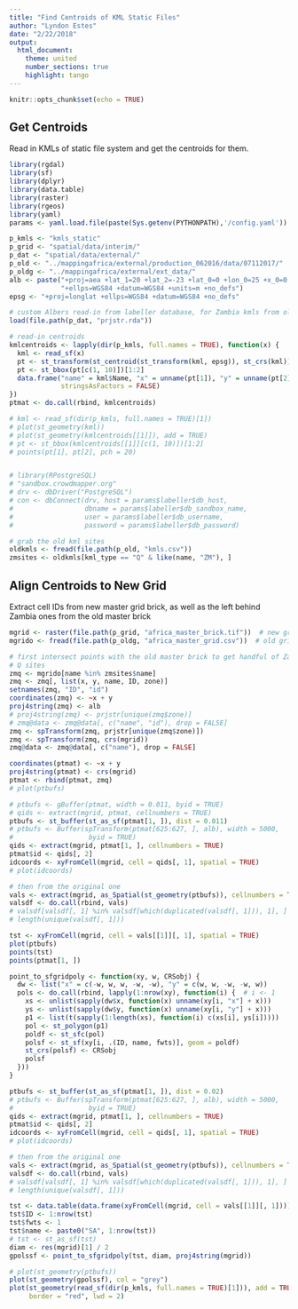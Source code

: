```yaml
---
title: "Find Centroids of KML Static Files"
author: "Lyndon Estes"
date: "2/22/2018"
output: 
  html_document:
    theme: united
    number_sections: true 
    highlight: tango
---
```


```r
knitr::opts_chunk$set(echo = TRUE)
```

## Get Centroids

Read in KMLs of static file system and get the centroids for them. 

```r
library(rgdal)
library(sf)
library(dplyr)
library(data.table)
library(raster)
library(rgeos)
library(yaml)
params <- yaml.load.file(paste(Sys.getenv(PYTHONPATH),'/config.yaml'))

p_kmls <- "kmls_static"
p_grid <- "spatial/data/interim/"
p_dat <- "spatial/data/external/"
p_old <- "../mappingafrica/external/production_062016/data/07112017/"
p_oldg <- "../mappingafrica/external/ext_data/"
alb <- paste("+proj=aea +lat_1=20 +lat_2=-23 +lat_0=0 +lon_0=25 +x_0=0 +y_0=0",
             "+ellps=WGS84 +datum=WGS84 +units=m +no_defs") 
epsg <- "+proj=longlat +ellps=WGS84 +datum=WGS84 +no_defs"

# custom Albers read-in from labeller database, for Zambia kmls from old grid
load(file.path(p_dat, "prjstr.rda"))

# read-in centroids
kmlcentroids <- lapply(dir(p_kmls, full.names = TRUE), function(x) {
  kml <- read_sf(x)
  pt <- st_transform(st_centroid(st_transform(kml, epsg)), st_crs(kml))
  pt <- st_bbox(pt[c(1, 10)])[1:2]
  data.frame("name" = kml$Name, "x" = unname(pt[1]), "y" = unname(pt[2]), 
             stringsAsFactors = FALSE)
})
ptmat <- do.call(rbind, kmlcentroids)

# kml <- read_sf(dir(p_kmls, full.names = TRUE)[1])
# plot(st_geometry(kml))
# plot(st_geometry(kmlcentroids[[1]]), add = TRUE)
# pt <- st_bbox(kmlcentroids[[1]][c(1, 10)])[1:2]
# points(pt[1], pt[2], pch = 20)


# library(RPostgreSQL)
# "sandbox.crowdmapper.org"
# drv <- dbDriver("PostgreSQL")  
# con <- dbConnect(drv, host = params$labeller$db_host,
#                  dbname = params$labeller$db_sandbox_name,
#                  user = params$labeller$db_username, 
#                  password = params$labeller$db_password)

# grab the old kml sites
oldkmls <- fread(file.path(p_old, "kmls.csv"))
zmsites <- oldkmls[kml_type == "Q" & like(name, "ZM"), ]

```

## Align Centroids to New Grid

Extract cell IDs from new master grid brick, as well as the left behind Zambia ones from the old master brick
```r
mgrid <- raster(file.path(p_grid, "africa_master_brick.tif"))  # new grid
mgrido <- fread(file.path(p_oldg, "africa_master_grid.csv"))  # old grid

# first intersect points with the old master brick to get handful of Zambia 
# Q sites
zmq <- mgrido[name %in% zmsites$name]
zmq <- zmq[, list(x, y, name, ID, zone)]
setnames(zmq, "ID", "id")
coordinates(zmq) <- ~x + y
proj4string(zmq) <- alb
# proj4string(zmq) <- prjstr[unique(zmq$zone)]
# zmq@data <- zmq@data[, c("name", "id"), drop = FALSE]
zmq <- spTransform(zmq, prjstr[unique(zmq$zone)])
zmq <- spTransform(zmq, crs(mgrid))
zmq@data <- zmq@data[, c("name"), drop = FALSE]

coordinates(ptmat) <- ~x + y
proj4string(ptmat) <- crs(mgrid)
ptmat <- rbind(ptmat, zmq)
# plot(ptbufs)

# ptbufs <- gBuffer(ptmat, width = 0.011, byid = TRUE)
# qids <- extract(mgrid, ptmat, cellnumbers = TRUE)
ptbufs <- st_buffer(st_as_sf(ptmat[1, ]), dist = 0.011)
# ptbufs <- Buffer(spTransform(ptmat[625:627, ], alb), width = 5000, 
#                   byid = TRUE)
qids <- extract(mgrid, ptmat[1, ], cellnumbers = TRUE)
ptmat$id <- qids[, 2]
idcoords <- xyFromCell(mgrid, cell = qids[, 1], spatial = TRUE)
# plot(idcoords)

# then from the original one
vals <- extract(mgrid, as_Spatial(st_geometry(ptbufs)), cellnumbers = TRUE)
valsdf <- do.call(rbind, vals)
# valsdf[valsdf[, 1] %in% valsdf[which(duplicated(valsdf[, 1])), 1], ]
# length(unique(valsdf[, 1]))

tst <- xyFromCell(mgrid, cell = vals[[1]][, 1], spatial = TRUE)
plot(ptbufs)
points(tst)
points(ptmat[1, ])

```

```r
point_to_sfgridpoly <- function(xy, w, CRSobj) {
  dw <- list("x" = c(-w, w, w, -w, -w), "y" = c(w, w, -w, -w, w))
  pols <- do.call(rbind, lapply(1:nrow(xy), function(i) {  # i <- 1
    xs <- unlist(sapply(dw$x, function(x) unname(xy[i, "x"] + x)))
    ys <- unlist(sapply(dw$y, function(x) unname(xy[i, "y"] + x)))
    p1 <- list(t(sapply(1:length(xs), function(i) c(xs[i], ys[i]))))
    pol <- st_polygon(p1)
    poldf <- st_sfc(pol)
    polsf <- st_sf(xy[i, .(ID, name, fwts)], geom = poldf)
    st_crs(polsf) <- CRSobj
    polsf
  }))
}

ptbufs <- st_buffer(st_as_sf(ptmat[1, ]), dist = 0.02)
# ptbufs <- Buffer(spTransform(ptmat[625:627, ], alb), width = 5000, 
#                   byid = TRUE)
qids <- extract(mgrid, ptmat[1, ], cellnumbers = TRUE)
ptmat$id <- qids[, 2]
idcoords <- xyFromCell(mgrid, cell = qids[, 1], spatial = TRUE)
# plot(idcoords)

# then from the original one
vals <- extract(mgrid, as_Spatial(st_geometry(ptbufs)), cellnumbers = TRUE)
valsdf <- do.call(rbind, vals)
# valsdf[valsdf[, 1] %in% valsdf[which(duplicated(valsdf[, 1])), 1], ]
# length(unique(valsdf[, 1]))

tst <- data.table(data.frame(xyFromCell(mgrid, cell = vals[[1]][, 1])))
tst$ID <- 1:nrow(tst)
tst$fwts <- 1
tst$name <- paste0("SA", 1:nrow(tst))
# tst <- st_as_sf(tst)
diam <- res(mgrid)[1] / 2
gpolssf <- point_to_sfgridpoly(tst, diam, proj4string(mgrid))

# plot(st_geometry(ptbufs))
plot(st_geometry(gpolssf), col = "grey")
plot(st_geometry(read_sf(dir(p_kmls, full.names = TRUE)[1])), add = TRUE, 
     border = "red", lwd = 2)


```



